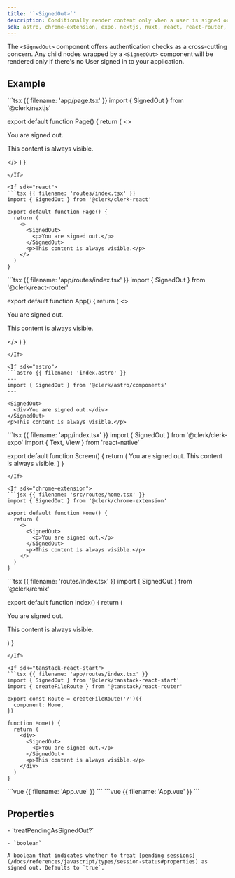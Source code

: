 ```yaml
---
title: '`<SignedOut>`'
description: Conditionally render content only when a user is signed out.
sdk: astro, chrome-extension, expo, nextjs, nuxt, react, react-router, remix, tanstack-react-start, vue
---
```


The `<SignedOut>` component offers authentication checks as a cross-cutting concern. Any child nodes wrapped by a `<SignedOut>` component will be rendered only if there's no User signed in to your application.

## Example

<If sdk="nextjs">
  ```tsx {{ filename: 'app/page.tsx' }}
  import { SignedOut } from '@clerk/nextjs'

  export default function Page() {
    return (
      <>
        <SignedOut>
          <div>You are signed out.</div>
        </SignedOut>
        <p>This content is always visible.</p>
      </>
    )
  }
  ```
</If>

<If sdk="react">
  ```tsx {{ filename: 'routes/index.tsx' }}
  import { SignedOut } from '@clerk/clerk-react'

  export default function Page() {
    return (
      <>
        <SignedOut>
          <p>You are signed out.</p>
        </SignedOut>
        <p>This content is always visible.</p>
      </>
    )
  }
  ```
</If>

<If sdk="react-router">
  ```tsx {{ filename: 'app/routes/index.tsx' }}
  import { SignedOut } from '@clerk/react-router'

  export default function App() {
    return (
      <>
        <SignedOut>
          <p>You are signed out.</p>
        </SignedOut>
        <p>This content is always visible.</p>
      </>
    )
  }
  ```
</If>

<If sdk="astro">
  ```astro {{ filename: 'index.astro' }}
  ---
  import { SignedOut } from '@clerk/astro/components'
  ---

  <SignedOut>
    <div>You are signed out.</div>
  </SignedOut>
  <p>This content is always visible.</p>
  ```
</If>

<If sdk="expo">
  ```tsx {{ filename: 'app/index.tsx' }}
  import { SignedOut } from '@clerk/clerk-expo'
  import { Text, View } from 'react-native'

  export default function Screen() {
    return (
      <View>
        <SignedOut>
          <Text>You are signed out.</Text>
        </SignedOut>
        <Text>This content is always visible.</Text>
      </View>
    )
  }
  ```
</If>

<If sdk="chrome-extension">
  ```jsx {{ filename: 'src/routes/home.tsx' }}
  import { SignedOut } from '@clerk/chrome-extension'

  export default function Home() {
    return (
      <>
        <SignedOut>
          <p>You are signed out.</p>
        </SignedOut>
        <p>This content is always visible.</p>
      </>
    )
  }
  ```
</If>

<If sdk="remix">
  ```tsx {{ filename: 'routes/index.tsx' }}
  import { SignedOut } from '@clerk/remix'

  export default function Index() {
    return (
      <div>
        <SignedOut>
          <p>You are signed out.</p>
        </SignedOut>
        <p>This content is always visible.</p>
      </div>
    )
  }
  ```
</If>

<If sdk="tanstack-react-start">
  ```tsx {{ filename: 'app/routes/index.tsx' }}
  import { SignedOut } from '@clerk/tanstack-react-start'
  import { createFileRoute } from '@tanstack/react-router'

  export const Route = createFileRoute('/')({
    component: Home,
  })

  function Home() {
    return (
      <div>
        <SignedOut>
          <p>You are signed out.</p>
        </SignedOut>
        <p>This content is always visible.</p>
      </div>
    )
  }
  ```
</If>

<If sdk="vue">
  ```vue {{ filename: 'App.vue' }}
  <script setup lang="ts">
  import { SignedOut } from '@clerk/vue'
  </script>

  <template>
    <SignedOut>
      <div>You are signed out.</div>
    </SignedOut>
    <p>This content is always visible.</p>
  </template>
  ```
</If>

<If sdk="nuxt">
  ```vue {{ filename: 'App.vue' }}
  <script setup lang="ts">
  // Components are automatically imported
  </script>

  <template>
    <SignedOut>
      <div>You are signed out.</div>
    </SignedOut>
    <p>This content is always visible.</p>
  </template>
  ```
</If>

## Properties

<Properties>
  - `treatPendingAsSignedOut?`

    - `boolean`

    A boolean that indicates whether to treat [pending sessions](/docs/references/javascript/types/session-status#properties) as signed out. Defaults to `true`.
</Properties>
